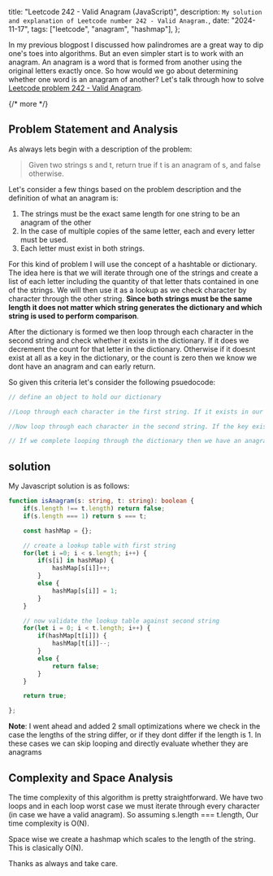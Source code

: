   title: "Leetcode 242 - Valid Anagram (JavaScript)",
  description: `My solution and explanation of Leetcode number 242 - Valid Anagram.`,
  date: "2024-11-17",
  tags: ["leetcode", "anagram", "hashmap"],
};

In my previous blogpost I discussed how palindromes are a great way to dip one's toes into algorithms. But an even simpler start is to work with an anagram. An anagram is a word that is formed from another using the original letters exactly once. So how would we go about determining whether one word is an anagram of another? Let's talk through how to solve [Leetcode problem 242 - Valid Anagram](https://leetcode.com/problems/valid-anagram/description/).

{/* more */}

## Problem Statement and Analysis

As always lets begin with a description of the problem:

> Given two strings s and t, return true if t is an anagram of s, and false otherwise.

Let's consider a few things based on the problem description and the definition of what an anagram is:

1. The strings must be the exact same length for one string to be an anagram of the other
2. In the case of multiple copies of the same letter, each and every letter must be used.
3. Each letter must exist in both strings.

For this kind of problem I will use the concept of a hashtable or dictionary. The idea here is that we will iterate through one of the strings and create a list of each letter including the quantity of that letter thats contained in one of the strings. We will then use it as a lookup as we check character by character through the other string. __Since both strings must be the same length it does not matter which string generates the dictionary and which string is used to perform comparison__.

After the dictionary is formed we then loop through each character in the second string and check whether it exists in the dictionary. If it does we decrement the count for that letter in the dictionary. Otherwise if it doesnt exist at all as a key in the dictionary, or the count is zero then we know we dont have an anagram and can early return.

So given this criteria let's consider the following psuedocode:

```ts
// define an object to hold our dictionary

//Loop through each character in the first string. If it exists in our dictionary, increment the count for that key by one. If it does not, create a new key in the dictionary, and set it to 1

//Now loop through each character in the second string. If the key exists and its value is greater than 0, decrement the value associated with the key. Otherwise if it doesnt exist or the entry for that key in the dictionary is zero, return false.

// If we complete looping through the dictionary then we have an anagram. Return true.
```

## solution

My Javascript solution is as follows:

```ts
function isAnagram(s: string, t: string): boolean {
    if(s.length !== t.length) return false;
    if(s.length === 1) return s === t;

    const hashMap = {};

    // create a lookup table with first string
    for(let i =0; i < s.length; i++) {
        if(s[i] in hashMap) {
            hashMap[s[i]]++;
        }
        else {
            hashMap[s[i]] = 1;
        }
    }

    // now validate the lookup table against second string
    for(let i = 0; i < t.length; i++) {
        if(hashMap[t[i]]) {
            hashMap[t[i]]--;
        }
        else {
            return false;
        }
    }

    return true;

};
```

**Note**: I went ahead and added 2 small optimizations where we check in the case the lengths of the string differ, or if they dont differ if the length is 1. In these cases we can skip looping and directly evaluate whether they are anagrams

## Complexity and Space Analysis

The time complexity of this algorithm is pretty straightforward. We have two loops and in each loop worst case we must iterate through every character (in case we have a valid anagram). So assuming s.length === t.length, Our time complexity is O(N).

Space wise we create a hashmap which scales to the length of the string. This is clasically O(N).

Thanks as always and take care.